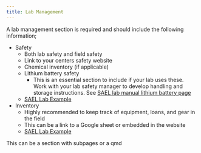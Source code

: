 ```yaml
---
title: Lab Management
---
```


A lab management section is required and should include the following information;

-   Safety
    -   Both lab safety and field safety
    -   Link to your centers safety website
    -   Chemical inventory (if applicable)
    -   Lithium battery safety
        -   This is an essential section to include if your lab uses these. Work with your lab safety manager to develop handling and storage instructions. See [SAEL lab manual lithium battery page](https://sael-swfsc.github.io/SAEL-lab-manual/content/Safety_Lithium-Batteries.html)
    -   [SAEL Lab Example](https://sael-swfsc.github.io/SAEL-lab-manual/content/Safety-Lab.html)
-   Inventory
    -   Highly recommended to keep track of equipment, loans, and gear in the field
    -   This can be a link to a Google sheet or embedded in the website
    -   [SAEL Lab Example](https://sael-swfsc.github.io/SAEL-lab-manual/content/Inventory.html)

This can be a section with subpages or a qmd
